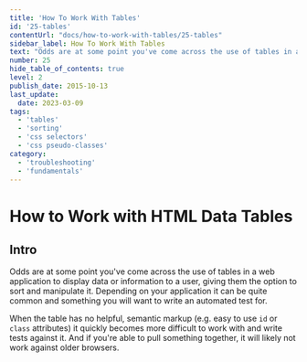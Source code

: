 ```yaml
---
title: 'How To Work With Tables'
id: '25-tables'
contentUrl: "docs/how-to-work-with-tables/25-tables"
sidebar_label: How To Work With Tables
text: "Odds are at some point you've come across the use of tables in a web application to display data or information to a user, giving them the option to sort and manipulate it. Depending on your application it can be quite common and something you will want to write an automated test for."
number: 25
hide_table_of_contents: true
level: 2
publish_date: 2015-10-13
last_update:
  date: 2023-03-09
tags:
  - 'tables'
  - 'sorting'
  - 'css selectors'
  - 'css pseudo-classes'
category:
  - 'troubleshooting'
  - 'fundamentals'
---
```


# How to Work with HTML Data Tables

## Intro

Odds are at some point you've come across the use of tables in a web application to display data or information to a user, giving them the option to sort and manipulate it. Depending on your application it can be quite common and something you will want to write an automated test for.

When the table has no helpful, semantic markup (e.g. easy to use `id` or `class` attributes) it quickly becomes more difficult to work with and write tests against it. And if you're able to pull something together, it will likely not work against older browsers.


<DropdownMarkdown folderName='25-how-to-work-with-tables' />
